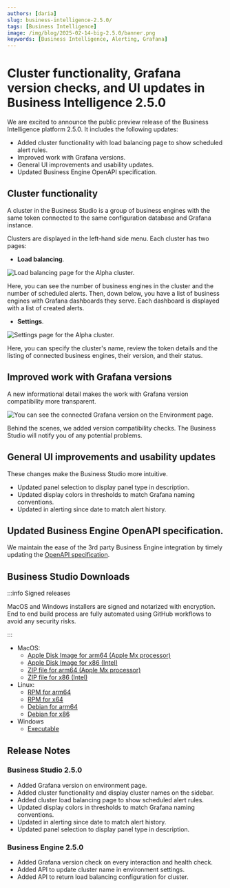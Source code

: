 ```yaml
---
authors: [daria]
slug: business-intelligence-2.5.0/
tags: [Business Intelligence]
image: /img/blog/2025-02-14-big-2.5.0/banner.png
keywords: [Business Intelligence, Alerting, Grafana]
---
```



# Cluster functionality, Grafana version checks, and UI updates in Business Intelligence 2.5.0

We are excited to announce the public preview release of the Business Intelligence platform 2.5.0. It includes the following updates:

- Added cluster functionality with load balancing page to show scheduled alert rules.
- Improved work with Grafana versions.
- General UI improvements and usability updates. 
- Updated Business Engine OpenAPI specification.

## Cluster functionality

A cluster in the Business Studio is a group of business engines with the same token connected to the same configuration database and Grafana instance.

Clusters are displayed in the left-hand side menu. Each cluster has two pages:
 - **Load balancing**.

 <Image
  title="Load balancing page for the Alpha cluster."
  src="/img/blog/2025-02-14-big-2.5.0/cluster-lb.png"
/>

Here, you can see the number of business engines in the cluster and the number of scheduled alerts. Then, down below, you have a list of business engines with Grafana dashboards they serve. Each dashboard is displayed with a list of created alerts. 

 - **Settings**.

  <Image
  title="Settings page for the Alpha cluster."
  src="/img/blog/2025-02-14-big-2.5.0/cluster-settings.png"
/>

Here, you can specify the cluster's name, review the token details and the listing of connected business engines, their version, and their status. 

## Improved work with Grafana versions

A new informational detail makes the work with Grafana version compatibility more transparent. 

<Image
  title="You can see the connected Grafana version on the Environment page."
  src="/img/blog/2025-02-14-big-2.5.0/grafana-version.png"
/>

Behind the scenes, we added version compatibility checks. The Business Studio will notify you of any potential problems.

## General UI improvements and usability updates

These changes make the Business Studio more intuitive. 

- Updated panel selection to display panel type in description.
- Updated display colors in thresholds to match Grafana naming conventions.
- Updated in alerting since date to match alert history.

## Updated Business Engine OpenAPI specification.

We maintain the ease of the 3rd party Business Engine integration by timely updating the [OpenAPI specification](/big/api/).

## Business Studio Downloads

:::info Signed releases

MacOS and Windows installers are signed and notarized with encryption. End to end build process are fully automated using GitHub workflows to avoid any security risks.

:::

- MacOS:
  - [Apple Disk Image for arm64 (Apple Mx processor)](https://github.com/VolkovLabs/business-intelligence/releases/download/v2.5.0/Business.Studio-2.5.0-arm64.dmg)
  - [Apple Disk Image for x86 (Intel)](https://github.com/VolkovLabs/business-intelligence/releases/download/v2.5.0/Business.Studio-2.5.0-x64.dmg)
  - [ZIP file for arm64 (Apple Mx processor)](https://github.com/VolkovLabs/business-intelligence/releases/download/v2.5.0/Business.Studio-darwin-arm64-2.5.0.zip)
  - [ZIP file for x86 (Intel)](https://github.com/VolkovLabs/business-intelligence/releases/download/v2.5.0/Business.Studio-darwin-x64-2.5.0.zip)
- Linux:
  - [RPM for arm64](https://github.com/VolkovLabs/business-intelligence/releases/download/v2.5.0/business-studio-2.5.0-1.arm64.rpm)
  - [RPM for x64](https://github.com/VolkovLabs/business-intelligence/releases/download/v2.5.0/business-studio-2.5.0-1.x86_64.rpm)
  - [Debian for arm64](https://github.com/VolkovLabs/business-intelligence/releases/download/v2.5.0/business-studio_2.5.0_arm64.deb)
  - [Debian for x86](https://github.com/VolkovLabs/business-intelligence/releases/download/v2.5.0/business-studio_2.5.0_amd64.deb)
- Windows
  - [Executable](https://github.com/VolkovLabs/business-intelligence/releases/download/v2.5.0/Business.Studio-2.5.0.Setup.exe)

## Release Notes

### Business Studio 2.5.0

- Added Grafana version on environment page.
- Added cluster functionality and display cluster names on the sidebar.
- Added cluster load balancing page to show scheduled alert rules.
- Updated display colors in thresholds to match Grafana naming conventions.
- Updated in alerting since date to match alert history.
- Updated panel selection to display panel type in description.

### Business Engine 2.5.0

- Added Grafana version check on every interaction and health check.
- Added API to update cluster name in environment settings.
- Added API to return load balancing configuration for cluster.

<Feedback />
